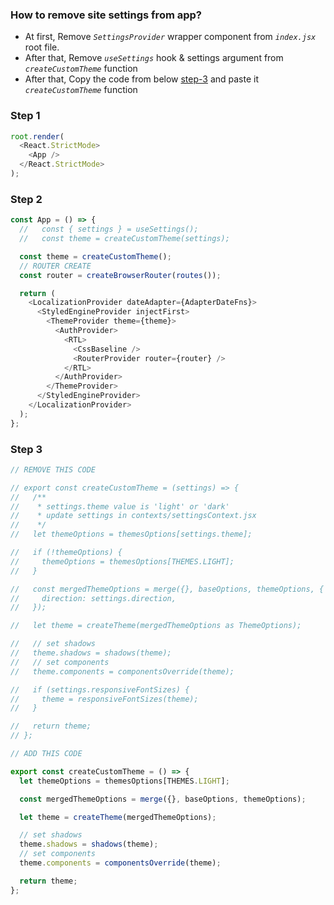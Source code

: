 ### How to remove site settings from app?

- At first, Remove _`SettingsProvider`_ wrapper component from _`index.jsx`_ root file.
- After that, Remove _`useSettings`_ hook & settings argument from _`createCustomTheme`_ function
- After that, Copy the code from below [step-3](#step-3) and paste it _`createCustomTheme`_ function

### Step 1

```js src/index.jsx
root.render(
  <React.StrictMode>
    <App />
  </React.StrictMode>
);
```

### Step 2

```js src/App.jsx mark=2,3
const App = () => {
  //   const { settings } = useSettings();
  //   const theme = createCustomTheme(settings);

  const theme = createCustomTheme();
  // ROUTER CREATE
  const router = createBrowserRouter(routes());

  return (
    <LocalizationProvider dateAdapter={AdapterDateFns}>
      <StyledEngineProvider injectFirst>
        <ThemeProvider theme={theme}>
          <AuthProvider>
            <RTL>
              <CssBaseline />
              <RouterProvider router={router} />
            </RTL>
          </AuthProvider>
        </ThemeProvider>
      </StyledEngineProvider>
    </LocalizationProvider>
  );
};
```

### Step 3

```js theme/index.jsx mark=34:46,3:30
// REMOVE THIS CODE

// export const createCustomTheme = (settings) => {
//   /**
//    * settings.theme value is 'light' or 'dark'
//    * update settings in contexts/settingsContext.jsx
//    */
//   let themeOptions = themesOptions[settings.theme];

//   if (!themeOptions) {
//     themeOptions = themesOptions[THEMES.LIGHT];
//   }

//   const mergedThemeOptions = merge({}, baseOptions, themeOptions, {
//     direction: settings.direction,
//   });

//   let theme = createTheme(mergedThemeOptions as ThemeOptions);

//   // set shadows
//   theme.shadows = shadows(theme);
//   // set components
//   theme.components = componentsOverride(theme);

//   if (settings.responsiveFontSizes) {
//     theme = responsiveFontSizes(theme);
//   }

//   return theme;
// };

// ADD THIS CODE

export const createCustomTheme = () => {
  let themeOptions = themesOptions[THEMES.LIGHT];

  const mergedThemeOptions = merge({}, baseOptions, themeOptions);

  let theme = createTheme(mergedThemeOptions);

  // set shadows
  theme.shadows = shadows(theme);
  // set components
  theme.components = componentsOverride(theme);

  return theme;
};
```
